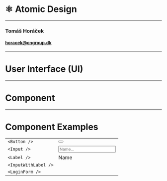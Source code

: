 

<Head>
  <title>⚛️ Atomic Design</title>
</Head>

# ⚛️ Atomic Design

<hr />

### Tomáš Horáček

#### <horacek@cngroup.dk>

---

# User Interface (UI)

---

# Component

---

# Component Examples


|   |   |
|---|---|
| `<Button />` | <Button title="Hello" /> |
| `<Input />` | <Input placeholder="Name..."/> |
| `<Label />` | <Label>Name</Label> |
| `<InputWithLabel />` | <InputWithLabel id="name" label="Name" /> |
| `<LoginForm />` | <LoginForm /> |

